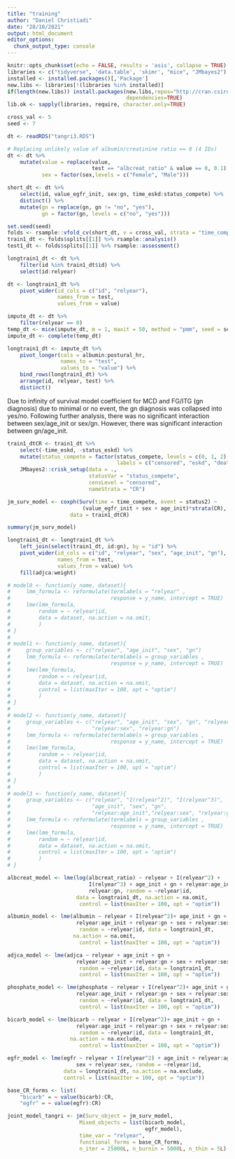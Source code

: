 ```yaml
---
title: "training"
author: "Daniel Christiadi"
date: "28/10/2021"
output: html_document
editor_options: 
  chunk_output_type: console
---
```


```r
knitr::opts_chunk$set(echo = FALSE, results = 'asis', collapse = TRUE)
libraries <- c("tidyverse", 'data.table', 'skimr', "mice", "JMbayes2")
installed <- installed.packages()[,'Package']
new.libs <- libraries[!(libraries %in% installed)]
if(length(new.libs)) install.packages(new.libs,repos="http://cran.csiro.au",
                                      dependencies=TRUE)
lib.ok <- sapply(libraries, require, character.only=TRUE)

cross_val <- 5
seed <- 7
```

```r
dt <- readRDS("tangri3.RDS")

# Replacing unlikely value of albumin/creatinine ratio == 0 (4 IDs)
dt <- dt %>% 
    mutate(value = replace(value, 
                           test == "albcreat_ratio" & value == 0, 0.1),
           sex = factor(sex,levels = c("Female", "Male"))) 

short_dt <- dt %>% 
    select(id, value_egfr_init, sex:gn, time_eskd:status_compete) %>% 
    distinct() %>% 
    mutate(gn = replace(gn, gn != "no", "yes"),
           gn = factor(gn, levels = c("no", "yes")))

set.seed(seed)
folds <- rsample::vfold_cv(short_dt, v = cross_val, strata = "time_compete")
train1_dt <- folds$splits[[1]] %>% rsample::analysis() 
test1_dt <- folds$splits[[1]] %>% rsample::assessment()

longtrain1_dt <- dt %>% 
    filter(id %in% train1_dt$id) %>%
    select(id:relyear)
```

```r
dt <- longtrain1_dt %>% 
    pivot_wider(id_cols = c("id", "relyear"),
                names_from = test,
                values_from = value)

impute_dt <- dt %>% 
    filter(relyear == 0)
temp_dt <- mice(impute_dt, m = 1, maxit = 50, method = "pmm", seed = seed)
impute_dt <- complete(temp_dt)

longtrain1_dt <- impute_dt %>% 
    pivot_longer(cols = albumin:postural_hr,
                 names_to = "test",
                 values_to = "value") %>% 
    bind_rows(longtrain1_dt) %>% 
    arrange(id, relyear, test) %>% 
    distinct()
```
Due to infinity of survival model coefficient for MCD and FG/ITG (gn diagnosis) due to minimal or no event, the gn diagnosis was collapsed into yes/no. Following further analysis, there was no significant interaction between sex/age_init or sex/gn. However, there was significant interaction between gn/age_init.
```r
train1_dtCR <- train1_dt %>% 
    select(-time_eskd, -status_eskd) %>% 
    mutate(status_compete = factor(status_compete, levels = c(0, 1, 2),
                                   labels = c("censored", "eskd", "death"))) %>% 
    JMbayes2::crisk_setup(data = .,
                          statusVar = "status_compete",
                          censLevel = "censored",
                          nameStrata = "CR")

jm_surv_model <- coxph(Surv(time = time_compete, event = status2) ~ 
                        (value_egfr_init + sex + age_init)*strata(CR), 
                    data = train1_dtCR)

summary(jm_surv_model)
```

```r
longtrain1_dt <- longtrain1_dt %>% 
    left_join(select(train1_dt, id:gn), by = "id") %>% 
    pivot_wider(id_cols = c("id", "relyear", "sex", "age_init", "gn"),
                names_from = test,
                values_from = value) %>%
    fill(adjca:weight)
```

```r
# model0 <- function(y_name, dataset){
#     lmm_formula <- reformulate(termlabels = "relyear" ,
#                                response = y_name, intercept = TRUE)
#     lme(lmm_formula, 
#         random = ~ relyear|id,
#         data = dataset, na.action = na.omit,
#         )
# }
# 
# model1 <- function(y_name, dataset){
#     group_variables <- c("relyear", "age_init", "sex", "gn")
#     lmm_formula <- reformulate(termlabels = group_variables ,
#                                response = y_name, intercept = TRUE)
#     lme(lmm_formula, 
#         random = ~ relyear|id,
#         data = dataset, na.action = na.omit,
#         control = list(maxIter = 100, opt = "optim")
#         )
# }
# 
# model2 <- function(y_name, dataset){
#     group_variables <- c("relyear", "age_init", "sex", "gn", "relyear:age_init",
#                          "relyear:sex", "relyear:gn")
#     lmm_formula <- reformulate(termlabels = group_variables ,
#                                response = y_name, intercept = TRUE)
#     lme(lmm_formula, 
#         random = ~ relyear|id,
#         data = dataset, na.action = na.omit,
#         control = list(maxIter = 100, opt = "optim")
#         )
# }
# 
# model3 <- function(y_name, dataset){
#     group_variables <- c("relyear", "I(relyear^2)", "I(relyear^3)", 
#                          "age_init", "sex", "gn", 
#                          "relyear:age_init","relyear:sex", "relyear:gn")
#     lmm_formula <- reformulate(termlabels = group_variables ,
#                                response = y_name, intercept = TRUE)
#     lme(lmm_formula, 
#         random = ~ relyear|id,
#         data = dataset, na.action = na.omit,
#         control = list(maxIter = 100, opt = "optim")
#         )
# }
```

```r
albcreat_model <- lme(log(albcreat_ratio) ~ relyear + I(relyear^2) + 
                          I(relyear^3) + age_init + gn + relyear:age_init +
                          relyear:gn, random = ~relyear|id, 
                      data = longtrain1_dt, na.action = na.omit,
                       control = list(maxIter = 100, opt = "optim"))

albumin_model <- lme(albumin ~ relyear + I(relyear^2)+ age_init + gn +
                      relyear:age_init + relyear:gn + sex + relyear:sex,
                       random = ~relyear|id, data = longtrain1_dt, 
                     na.action = na.omit, 
                       control = list(maxIter = 100, opt = "optim"))

adjca_model <- lme(adjca ~ relyear + age_init + gn +
                      relyear:age_init + relyear:gn + sex + relyear:sex,
                       random = ~relyear|id, data = longtrain1_dt, 
                       control = list(maxIter = 100, opt = "optim"))

phosphate_model <- lme(phosphate ~ relyear + I(relyear^2)+ age_init + gn +
                      relyear:age_init + relyear:gn + sex + relyear:sex,
                       random = ~relyear|id, data = longtrain1_dt,
                       control = list(maxIter = 100, opt = "optim"))

bicarb_model <- lme(bicarb ~ relyear + I(relyear^2)+ age_init + gn +
                      relyear:age_init + relyear:gn + sex + relyear:sex,
                       random = ~relyear|id, data = longtrain1_dt, 
                    na.action = na.exclude,
                       control = list(maxIter = 100, opt = "optim"))

egfr_model <- lme(egfr ~ relyear + I(relyear^2) + age_init + relyear:age_init +
                      sex + relyear:sex, random = ~relyear|id, 
                  data = longtrain1_dt, na.action = na.exclude,
                  control = list(maxIter = 100, opt = "optim"))
```

```r
base_CR_forms <- list(
    "bicarb" = ~ value(bicarb):CR,
    "egfr" = ~ value(egfr):CR)

joint_model_tangri <- jm(Surv_object = jm_surv_model,
                       Mixed_objects = list(bicarb_model, 
                                            egfr_model),
                       time_var = "relyear",
                       functional_forms = base_CR_forms, 
                       n_iter = 25000L, n_burnin = 5000L, n_thin = 5L)
```

